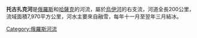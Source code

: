 '''托古扎克河'''是[[俄羅斯|俄羅斯]]和[[哈薩克|哈薩克]]的河流，屬於[[烏伊河|烏伊河]]的右支流，河道全長200公里，流域面積7,970平方公里，河水主要來自融雪，每年十一月至翌年三月結冰。

{{Russia-geo-stub}}
[[Category:俄羅斯河流|Category:俄羅斯河流]]